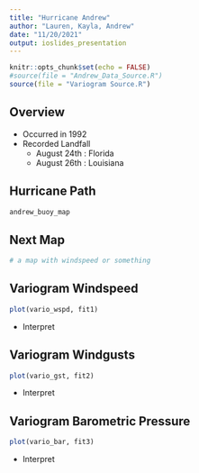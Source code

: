```yaml
---
title: "Hurricane Andrew"
author: "Lauren, Kayla, Andrew"
date: "11/20/2021"
output: ioslides_presentation
---
```


```r
knitr::opts_chunk$set(echo = FALSE)
#source(file = "Andrew_Data_Source.R")
source(file = "Variogram Source.R")
```

## Overview

- Occurred in 1992  
- Recorded Landfall  
  - August 24th : Florida
  - August 26th : Louisiana

## Hurricane Path

```r
andrew_buoy_map
```

## Next Map 

```r
# a map with windspeed or something
```

## Variogram Windspeed

```r
plot(vario_wspd, fit1)
```
- Interpret

## Variogram Windgusts

```r
plot(vario_gst, fit2)
```
- Interpret

## Variogram Barometric Pressure

```r
plot(vario_bar, fit3)
```
- Interpret
